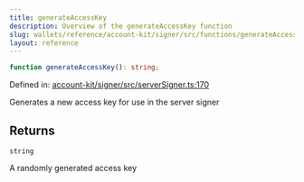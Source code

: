 ```yaml
---
title: generateAccessKey
description: Overview of the generateAccessKey function
slug: wallets/reference/account-kit/signer/src/functions/generateAccessKey
layout: reference
---
```


```ts
function generateAccessKey(): string;
```

Defined in: [account-kit/signer/src/serverSigner.ts:170](https://github.com/alchemyplatform/aa-sdk/blob/08da565ff1e1b5bcae4581d79993c4ed9e522c16/account-kit/signer/src/serverSigner.ts#L170)

Generates a new access key for use in the server signer

## Returns

`string`

A randomly generated access key
